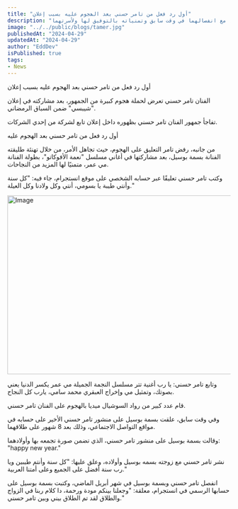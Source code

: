 ```yaml
---
title: "أول رد فعل من تامر حسني بعد الھجوم عليه بسبب إعلان"
description: "رد فعل تامر حسني الأول بعد الهجوم عليه بسبب الإعلان، وتجاهله للانتقادات مع تهنئته لطليقته بنجاحها في المسلسل التلفزيوني، مع انفصالهما في وقت سابق وتمنياته بالتوفيق لها ولأسرتهما."
image: "../../public/blogs/tamer.jpg"
publishedAt: "2024-04-29"
updatedAt: "2024-04-29"
author: "EddDev"
isPublished: true
tags:
- News
---
```


أول رد فعل من تامر حسني بعد الھجوم عليه بسبب إعلان

الفنان تامر حسني تعرض لحملة هجوم كبيرة من الجمهور، بعد مشاركته في إعلان "شيبسي" ضمن السباق الرمضاني.

تفاجأ جمهور الفنان تامر حسني بظهوره داخل إعلان تابع لشركة من إحدي الشركات.

أول رد فعل من تامر حسني بعد الھجوم عليه

من جانبه، رفض تامر التعليق على الھجوم، حيث تجاهل الأمر، من خلال تهنئة طليقته الفنانة بسمة بوسيل، بعد مشاركتها في أغاني مسلسل "نعمة الأفوكاتو"، بطولة الفنانة مي عمر، متمنيًا لها المزيد من النجاحات.

وكتب تامر حسني تعليقًا عبر حسابه الشخصي على موقع انستجرام، جاء فيه: "كل سنة وأنتي طيبة يا بسومي، أنتي وكل ولادنا وكل العيلة." 

<Image
  src="/blogs/twitter.jpg"
  width="718"
  height="404"
  alt="Image"
  sizes="100vw"
/>

 وتابع تامر حسني: يا رب أغنية تتر مسلسل النجمة الجميلة مي عمر يكسر الدنيا يعني بصوتك، وتمثيل مي وإخراج العبقري محمد سامي، يارب كل النجاح.

قام عدد كبير من رواد السوشيال ميديا بالھجوم على الفنان تامر حسني.

وفي وقت سابق، علقت بسمة بوسيل على منشور تامر حسني الأخير على حسابه في مواقع التواصل الاجتماعي، وذلك بعد 8 شهور على طلاقهما.

وقالت بسمة بوسيل على منشور تامر حسني، الذي تضمن صورة تجمعه بها وأولادهما: "happy new year."

نشر تامر حسني مع زوجته بسمه بوسيل وأولاده، وعلق عليها: "كل سنة وأنتم طيبين ويا رب سنة أفضل على الجميع وعلى أمتنا العربية."

انفصل تامر حسني وبسمة بوسيل في شهر أبريل الماضي، وكتبت بسمة بوسيل على حسابها الرسمي في انستجرام، معلقة: "وجعلنا بينكم مودة ورحمة، دا كلام ربنا في الزواج والطلاق لقد تم الطلاق بيني وبين تامر حسني."
